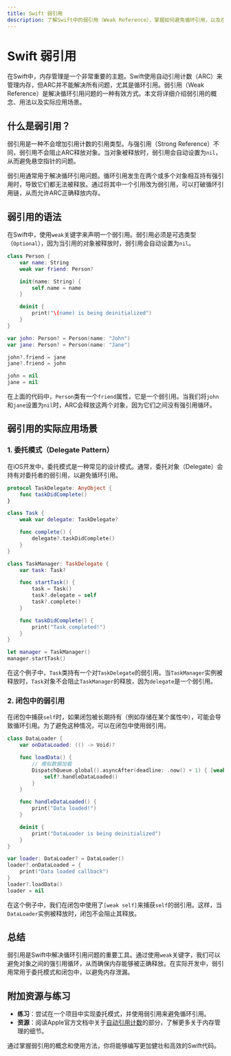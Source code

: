 ```yaml
---
title: Swift 弱引用
description: 了解Swift中的弱引用（Weak Reference），掌握如何避免循环引用，以及在实际开发中如何使用弱引用管理内存。
---
```


# Swift 弱引用

在Swift中，内存管理是一个非常重要的主题。Swift使用自动引用计数（ARC）来管理内存，但ARC并不能解决所有问题，尤其是循环引用。弱引用（Weak Reference）是解决循环引用问题的一种有效方式。本文将详细介绍弱引用的概念、用法以及实际应用场景。

## 什么是弱引用？

弱引用是一种不会增加引用计数的引用类型。与强引用（Strong Reference）不同，弱引用不会阻止ARC释放对象。当对象被释放时，弱引用会自动设置为`nil`，从而避免悬空指针的问题。

弱引用通常用于解决循环引用问题。循环引用发生在两个或多个对象相互持有强引用时，导致它们都无法被释放。通过将其中一个引用改为弱引用，可以打破循环引用链，从而允许ARC正确释放内存。

## 弱引用的语法

在Swift中，使用`weak`关键字来声明一个弱引用。弱引用必须是可选类型（`Optional`），因为当引用的对象被释放时，弱引用会自动设置为`nil`。

```swift
class Person {
    var name: String
    weak var friend: Person?

    init(name: String) {
        self.name = name
    }

    deinit {
        print("\(name) is being deinitialized")
    }
}

var john: Person? = Person(name: "John")
var jane: Person? = Person(name: "Jane")

john?.friend = jane
jane?.friend = john

john = nil
jane = nil
```

在上面的代码中，`Person`类有一个`friend`属性，它是一个弱引用。当我们将`john`和`jane`设置为`nil`时，ARC会释放这两个对象，因为它们之间没有强引用循环。

## 弱引用的实际应用场景

### 1. 委托模式（Delegate Pattern）

在iOS开发中，委托模式是一种常见的设计模式。通常，委托对象（Delegate）会持有对委托者的弱引用，以避免循环引用。

```swift
protocol TaskDelegate: AnyObject {
    func taskDidComplete()
}

class Task {
    weak var delegate: TaskDelegate?

    func complete() {
        delegate?.taskDidComplete()
    }
}

class TaskManager: TaskDelegate {
    var task: Task?

    func startTask() {
        task = Task()
        task?.delegate = self
        task?.complete()
    }

    func taskDidComplete() {
        print("Task completed!")
    }
}

let manager = TaskManager()
manager.startTask()
```

在这个例子中，`Task`类持有一个对`TaskDelegate`的弱引用。当`TaskManager`实例被释放时，`Task`对象不会阻止`TaskManager`的释放，因为`delegate`是一个弱引用。

### 2. 闭包中的弱引用

在闭包中捕获`self`时，如果闭包被长期持有（例如存储在某个属性中），可能会导致循环引用。为了避免这种情况，可以在闭包中使用弱引用。

```swift
class DataLoader {
    var onDataLoaded: (() -> Void)?

    func loadData() {
        // 模拟数据加载
        DispatchQueue.global().asyncAfter(deadline: .now() + 1) { [weak self] in
            self?.handleDataLoaded()
        }
    }

    func handleDataLoaded() {
        print("Data loaded!")
    }

    deinit {
        print("DataLoader is being deinitialized")
    }
}

var loader: DataLoader? = DataLoader()
loader?.onDataLoaded = {
    print("Data loaded callback")
}
loader?.loadData()
loader = nil
```

在这个例子中，我们在闭包中使用了`[weak self]`来捕获`self`的弱引用。这样，当`DataLoader`实例被释放时，闭包不会阻止其释放。

## 总结

弱引用是Swift中解决循环引用问题的重要工具。通过使用`weak`关键字，我们可以避免对象之间的强引用循环，从而确保内存能够被正确释放。在实际开发中，弱引用常用于委托模式和闭包中，以避免内存泄漏。

## 附加资源与练习

- **练习**：尝试在一个项目中实现委托模式，并使用弱引用来避免循环引用。
- **资源**：阅读Apple官方文档中关于[自动引用计数](https://developer.apple.com/documentation/swift/automatic_reference_counting)的部分，了解更多关于内存管理的细节。

通过掌握弱引用的概念和使用方法，你将能够编写更加健壮和高效的Swift代码。